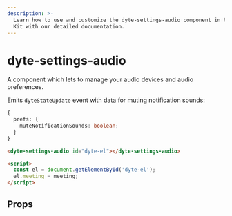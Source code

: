 ```yaml
---
description: >-
  Learn how to use and customize the dyte-settings-audio component in ProductDB's UI
  Kit with our detailed documentation.
---
```


# dyte-settings-audio

A component which lets to manage your audio devices and audio preferences.

Emits `dyteStateUpdate` event with data for muting notification sounds:

```ts
{
  prefs: {
    muteNotificationSounds: boolean;
  }
}
```

```html
<dyte-settings-audio id="dyte-el"></dyte-settings-audio>

<script>
  const el = document.getElementById('dyte-el');
  el.meeting = meeting;
</script>
```

## Props

<PropsTable of="dyte-settings-audio" />

<head>
  <title>UI Kit dyte-settings-audio</title>
</head>
